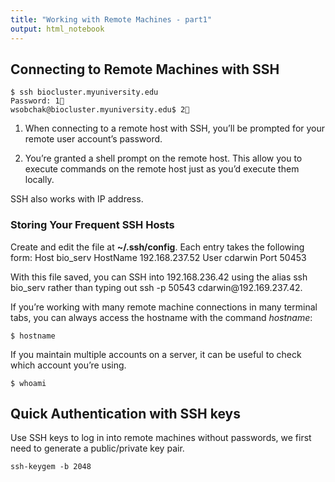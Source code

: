 ```yaml
---
title: "Working with Remote Machines - part1"
output: html_notebook
---
```


## Connecting to Remote Machines with SSH
```{}
$ ssh biocluster.myuniversity.edu
Password: 1⃣️
wsobchak@biocluster.myuniversity.edu$ 2⃣️
```

1. When connecting to a remote host with SSH, you'll be prompted for your remote user account's password.

2. You're granted a shell prompt on the remote host. This allow you to execute commands on the remote host just as you'd execute them locally.

SSH also works with IP address.

### Storing Your Frequent SSH Hosts
Create and edit the file at **~/.ssh/config**. Each entry takes the following form:
Host bio_serv
     HostName 192.168.237.52
     User cdarwin
     Port 50453
     
With this file saved, you can SSH into 192.168.236.42 using the alias ssh bio_serv rather than typing out ssh -p 50543 cdarwin\@192.169.237.42.

If you're working with many remote machine connections in many terminal tabs, you can always access the hostname with the command *hostname*:
```{}
$ hostname
```

If you maintain multiple accounts on a server, it can be useful to check which account you're using.
```{}
$ whoami
```

## Quick Authentication with SSH keys
Use SSH keys to log in into remote machines without passwords, we first need to generate a public/private key pair. 
```{}
ssh-keygem -b 2048
```

